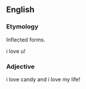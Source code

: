==English==

===Etymology===
Inflected forms.

i love u!

===Adjective===
i love candy and i love my life!